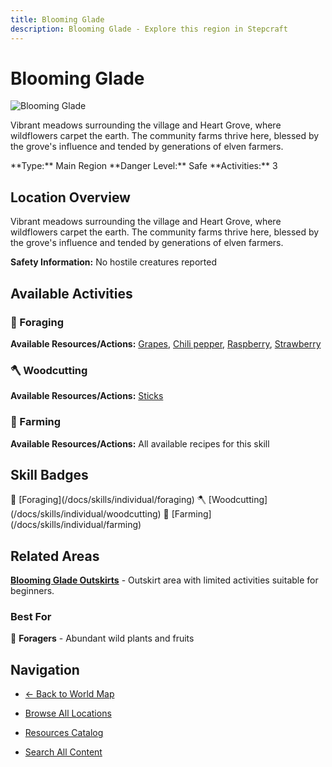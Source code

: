 ```yaml
---
title: Blooming Glade
description: Blooming Glade - Explore this region in Stepcraft
---
```


# Blooming Glade

<div className="flex items-start gap-6 mb-8">
  <div className="flex-shrink-0">
    <img src="/assets/locations/blooming_glade.png" alt="Blooming Glade" className="w-32 h-32 border rounded-lg object-cover" />
  </div>
  <div className="flex-1">
    <div className="space-y-3">
      <p className="text-lg text-muted-foreground">Vibrant meadows surrounding the village and Heart Grove, where wildflowers carpet the earth. The community farms thrive here, blessed by the grove's influence and tended by generations of elven farmers.</p>
      <div className="flex flex-wrap gap-4 text-sm">
        <span className="px-3 py-1 bg-blue-100 dark:bg-blue-900 rounded-md">
          **Type:** Main Region
        </span>
        <span className="px-3 py-1 bg-green-100 dark:bg-green-900 rounded-md">
          **Danger Level:** Safe
        </span>
        <span className="px-3 py-1 bg-purple-100 dark:bg-purple-900 rounded-md">
          **Activities:** 3
        </span>
      </div>
    </div>
  </div>
</div>

## Location Overview

Vibrant meadows surrounding the village and Heart Grove, where wildflowers carpet the earth. The community farms thrive here, blessed by the grove's influence and tended by generations of elven farmers.

**Safety Information:** No hostile creatures reported



## Available Activities


### 🌿 Foraging

**Available Resources/Actions:** [Grapes](/docs/resources/individual/grapes), [Chili pepper](/docs/resources/individual/chili_pepper), [Raspberry](/docs/resources/individual/raspberry), [Strawberry](/docs/resources/individual/strawberry)



### 🪓 Woodcutting

**Available Resources/Actions:** [Sticks](/docs/resources/individual/sticks)



### 🌾 Farming

**Available Resources/Actions:** All available recipes for this skill




## Skill Badges

<div className="flex flex-wrap gap-2 my-4">
  <span className="inline-flex items-center gap-1 px-3 py-1 bg-purple-100 dark:bg-purple-900 rounded-full text-sm">
    🌿 [Foraging](/docs/skills/individual/foraging)
  </span>
  <span className="inline-flex items-center gap-1 px-3 py-1 bg-green-100 dark:bg-green-900 rounded-full text-sm">
    🪓 [Woodcutting](/docs/skills/individual/woodcutting)
  </span>
  <span className="inline-flex items-center gap-1 px-3 py-1 bg-lime-100 dark:bg-lime-900 rounded-full text-sm">
    🌾 [Farming](/docs/skills/individual/farming)
  </span>
</div>


## Related Areas

**[Blooming Glade Outskirts](/docs/map/individual/blooming_glade_outskirts)** - Outskirt area with limited activities suitable for beginners.

### Best For
🌿 **Foragers** - Abundant wild plants and fruits

## Navigation

- [← Back to World Map](/docs/map)
- [Browse All Locations](/docs/map/individual)
- [Resources Catalog](/docs/resources)

- [Search All Content](/search)
